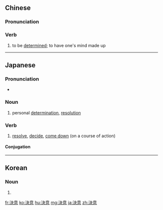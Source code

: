 {{also|决意}}
==Chinese==
{{zh-forms|s=决意}}

===Pronunciation===
{{zh-pron
|m=juéyì
|c=kyut3 ji3
|h=pfs=kiet-yi
|mn=koat-ì
|cat=v
}}

===Verb===
{{zh-verb}}

# to be [[determined]]; to have one's mind made up

----

==Japanese==
{{ja-kanjitab|けつ|い|yomi=o}}

===Pronunciation===
* {{ja-pron|けつい|yomi=o}}

===Noun===
{{ja-noun|けつい}}

# personal [[determination]], [[resolution]]

===Verb===
{{ja-verb-suru|tr=trans|けつい}}

# [[resolve]], [[decide]], [[come down]] (on a course of action)

====Conjugation====
{{ja-suru|けつい}}
----
==Korean==
{{ko-hanjatab}}

===Noun===
{{ko-noun|hj|hangeul=결의}}

# {{hanja form of|결의}}

[[fr:決意]]
[[ko:決意]]
[[hu:決意]]
[[mg:決意]]
[[ja:決意]]
[[zh:決意]]
